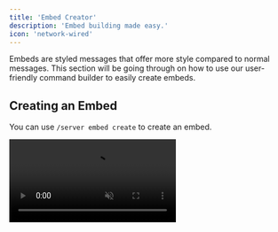 ```yaml
---
title: 'Embed Creator'
description: 'Embed building made easy.'
icon: 'network-wired'
---
```

Embeds are styled messages that offer more style compared to normal messages. This section will be going through on how to use our user-friendly command builder to easily create embeds.

## Creating an Embed
You can use `/server embed create` to create an embed.
<Frame> <video autoPlay muted loop src="/assets/videos/embed-create.mp4" /> </Frame>
<Tip>**Did you know?** The optional parameters give you a faster method of filling out your embed.</Tip>
The `[name]` parameter is what allows Sock to identify your embed from others. By default, names are lowercase and can't have more than 50 characters.

Click on the dropdown and click any of the options to edit. When clicking on an option, a form will prompt for you to fill out.
<Frame> <video autoPlay muted loop width="500px" src="/assets/videos/embed-menu.mp4" /> </Frame>
Click on **Submit** and you're done! You can use `/eval {embed:name}` to test your embed.
<Info> `{embed:}` is an example of a variable. Click [here](/resources/variables) to learn more about them. </Info>